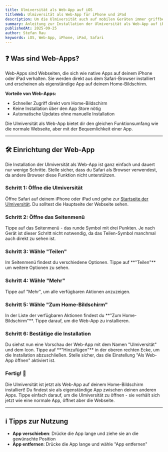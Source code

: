 ```yaml
---
title: Ulmiversität als Web-App auf iOS
titleWeb: Ulmiversität als Web-App für iPhone und iPad
description: Um die Ulmiversität auch auf mobilen Geräten immer griffbereit zu haben, empfehlen wir es, diese als Web-App abzuspeichern. Diese Anleitung zeigt dir, wie du dies auf deinem iPhone / iPad durchführst.
summary: Anleitung zur Installation der Ulmiversität als Web-App auf iPhone und iPad
publishedAt: 2025-09-25
author: Stefan Rau
keywords: iOS, Web-App, iPhone, iPad, Safari
---
```

## ❓ Was sind Web-Apps?

Web-Apps sind Webseiten, die sich wie native Apps auf deinem iPhone oder iPad verhalten. Sie werden direkt aus dem Safari-Browser installiert und erscheinen als eigenständige App auf deinem Home-Bildschirm. 

**Vorteile von Web-Apps:**
- Schneller Zugriff direkt vom Home-Bildschirm
- Keine Installation über den App Store nötig
- Automatische Updates ohne manuelle Installation

Die Ulmiversität als Web-App bietet dir den gleichen Funktionsumfang wie die normale Webseite, aber mit der Bequemlichkeit einer App.

---

## 🛠️ Einrichtung der Web-App

Die Installation der Ulmiversität als Web-App ist ganz einfach und dauert nur wenige Schritte. Stelle sicher, dass du Safari als Browser verwendest, da andere Browser diese Funktion nicht unterstützen.

### Schritt 1: Öffne die Ulmiversität
Öffne Safari auf deinem iPhone oder iPad und gehe zur [Startseite der Ulmiversität](https://ulmiversitaet.de). Du solltest die Hauptseite der Webseite sehen.


### Schritt 2: Öffne das Seitenmenü

<StepWithImage src="/img/guides/ios/light/1.jpg" alt="iOS Screenshot - Startseite">
Tippe auf das Seitenmenü - das runde Symbol mit drei Punkten. Je nach Gerät ist dieser Schritt nicht notwendig, da das Teilen-Symbol manchmal auch direkt zu sehen ist.
</StepWithImage>


### Schritt 3: Wähle "Teilen"

<StepWithImage src="/img/guides/ios/light/2.jpg" alt="iOS Screenshot - Seitenmenü">
Im Seitenmenü findest du verschiedene Optionen. Tippe auf **"Teilen"** um weitere Optionen zu sehen.
</StepWithImage>


### Schritt 4: Wähle "Mehr"

<StepWithImage src="/img/guides/ios/light/3.jpg" alt="iOS Screenshot - Teilen-Menü">
Tippe auf "Mehr", um alle verfügbaren Aktionen anzuzeigen.
</StepWithImage>


### Schritt 5: Wähle "Zum Home-Bildschirm"

<StepWithImage src="/img/guides/ios/light/4.jpg" alt="iOS Screenshot - Mehr-Option">
In der Liste der verfügbaren Aktionen findest du **"Zum Home-Bildschirm"**. Tippe darauf, um die Web-App zu installieren.
</StepWithImage>


### Schritt 6: Bestätige die Installation

<StepWithImage src="/img/guides/ios/light/5.jpg" alt="iOS Screenshot - Zum Home-Bildschirm">
Du siehst nun eine Vorschau der Web-App mit dem Namen "Ulmiversität" und dem Icon. Tippe auf **"Hinzufügen"** in der oberen rechten Ecke, um die Installation abzuschließen. Stelle sicher, das die Einstellung "Als Web-App öffnen" aktiviert ist.
</StepWithImage>


### Fertig! 🎉

<StepWithImage src="/img/guides/ios/light/6.jpg" alt="iOS Screenshot - Hinzufügen bestätigen">
Die Ulmiversität ist jetzt als Web-App auf deinem Home-Bildschirm installiert! Du findest sie als eigenständige App zwischen deinen anderen Apps. Tippe einfach darauf, um die Ulmiversität zu öffnen - sie verhält sich jetzt wie eine normale App, öffnet aber die Webseite.
</StepWithImage>

---

## ℹ️ Tipps zur Nutzung

- **App verschieben**: Drücke die App lange und ziehe sie an die gewünschte Position
- **App entfernen**: Drücke die App lange und wähle "App entfernen"